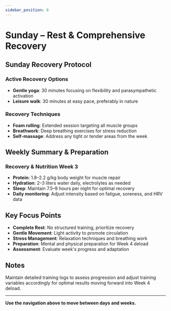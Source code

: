 ```yaml
---
sidebar_position: 8
---
```



<WorkoutNav weekNumber={3} />

# Sunday – Rest & Comprehensive Recovery

## Sunday Recovery Protocol

### Active Recovery Options
- **Gentle yoga**: 30 minutes focusing on flexibility and parasympathetic activation
- **Leisure walk**: 30 minutes at easy pace, preferably in nature

### Recovery Techniques
- **Foam rolling**: Extended session targeting all muscle groups
- **Breathwork**: Deep breathing exercises for stress reduction
- **Self-massage**: Address any tight or tender areas from the week

## Weekly Summary & Preparation

### Recovery & Nutrition Week 3
- **Protein**: 1.8–2.2 g/kg body weight for muscle repair
- **Hydration**: 2–3 liters water daily, electrolytes as needed
- **Sleep**: Maintain 7.5–9 hours per night for optimal recovery
- **Daily monitoring**: Adjust intensity based on fatigue, soreness, and HRV data

## Key Focus Points

- **Complete Rest**: No structured training, prioritize recovery
- **Gentle Movement**: Light activity to promote circulation
- **Stress Management**: Relaxation techniques and breathing work
- **Preparation**: Mental and physical preparation for Week 4 deload
- **Assessment**: Evaluate week's progress and adaptation

## Notes

Maintain detailed training logs to assess progression and adjust training variables accordingly for optimal results moving forward into Week 4 deload.

---

**Use the navigation above to move between days and weeks.**
